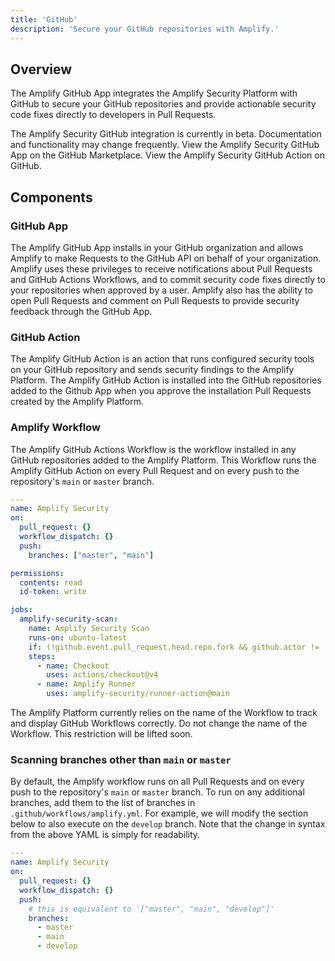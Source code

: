 ```yaml
---
title: 'GitHub'
description: 'Secure your GitHub repositories with Amplify.'
---
```


## Overview

The Amplify GitHub App integrates the Amplify Security Platform with GitHub to secure your
GitHub repositories and provide actionable security code fixes directly to developers in
Pull Requests.

<Note>
  The Amplify Security GitHub integration is currently in beta. Documentation and functionality
  may change frequently.
</Note>

<CardGroup cols={2}>
  <Card
    title="GitHub App"
    icon="code-simple"
    href="https://github.com/apps/amplify-security"
  >
    View the Amplify Security GitHub App on the GitHub Marketplace.
  </Card>
  <Card
    title="GitHub Action"
    icon="circle-play"
    href="https://github.com/marketplace/actions/amplify-runner-action"
  >
    View the Amplify Security GitHub Action on GitHub.
  </Card>
</CardGroup>

## Components

### GitHub App

The Amplify GitHub App installs in your GitHub organization and allows Amplify to make Requests
to the GitHub API on behalf of your organization. Amplify uses these privileges to receive
notifications about Pull Requests and GitHub Actions Workflows, and to commit security code fixes
directly to your repositories when approved by a user. Amplify also has the ability to open Pull
Requests and comment on Pull Requests to provide security feedback through the GitHub App.

### GitHub Action

The Amplify GitHub Action is an action that runs configured security tools on your GitHub repository
and sends security findings to the Amplify Platform. The Amplify GitHub Action is installed into the
GitHub repositories added to the Github App when you approve the installation Pull Requests created
by the Amplify Platform.

### Amplify Workflow

The Amplify GitHub Actions Workflow is the workflow installed in any GitHub repositories added
to the Amplify Platform. This Workflow runs the Amplify GitHub Action on every Pull Request and
on every push to the repository's `main` or `master` branch.

```yaml .github/workflows/amplify.yml
---
name: Amplify Security
on:
  pull_request: {}
  workflow_dispatch: {}
  push:
    branches: ["master", "main"]

permissions:
  contents: read
  id-token: write

jobs:
  amplify-security-scan:
    name: Amplify Security Scan
    runs-on: ubuntu-latest
    if: (!github.event.pull_request.head.repo.fork && github.actor != 'dependabot[bot]')
    steps:
      - name: Checkout
        uses: actions/checkout@v4
      - name: Amplify Runner
        uses: amplify-security/runner-action@main
```

<Warning>
  The Amplify Platform currently relies on the name of the Workflow to track and display GitHub Workflows
  correctly. Do not change the name of the Workflow. This restriction will be lifted soon.
</Warning>

### Scanning branches other than `main` or `master`

By default, the Amplify workflow runs on all Pull Requests and on every push to the repository's 
`main` or `master` branch. To run on any additional branches, add them to the list of branches
in `.github/workflows/amplify.yml`. For example, we will modify the section below to also execute
on the `develop` branch. Note that the change in syntax from the above YAML is simply for readability.

```yaml .github/workflows/amplify.yml
---
name: Amplify Security
on:
  pull_request: {}
  workflow_dispatch: {}
  push:
    # this is equivalent to '["master", "main", "develop"]'
    branches:
      - master
      - main
      - develop
```

